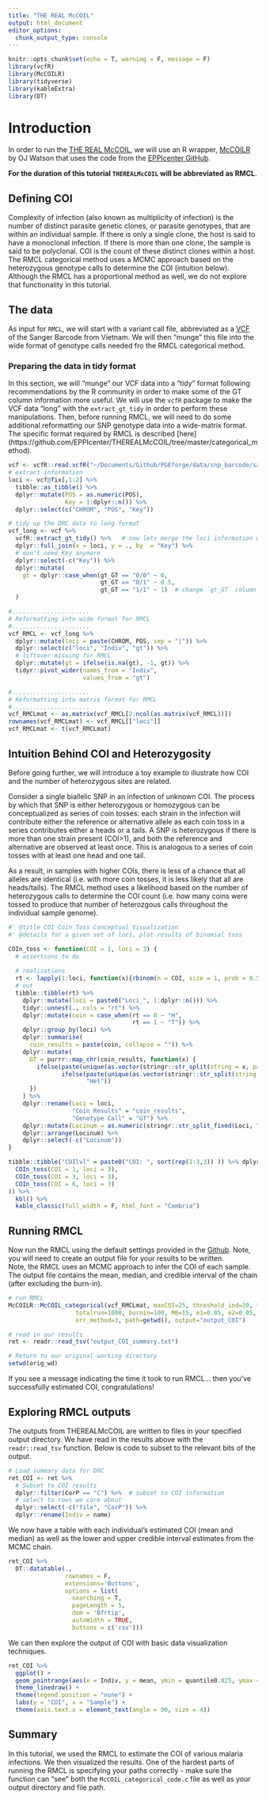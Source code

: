 ```yaml
---
title: "THE REAL McCOIL"
output: html_document
editor_options: 
  chunk_output_type: console
---
```


```r
knitr::opts_chunk$set(echo = T, warning = F, message = F)
library(vcfR)
library(McCOILR)
library(tidyverse)
library(kableExtra)
library(DT)
```


# Introduction  
In order to run the [THE REAL McCOIL](https://journals.plos.org/ploscompbiol/article?id=10.1371/journal.pcbi.1005348), we will use an R wrapper, [McCOILR](https://github.com/OJWatson/McCOILR) by OJ Watson that uses the code from the [EPPIcenter GitHub](https://github.com/EPPIcenter/THEREALMcCOIL).



**For the duration of this tutorial `THEREALMcCOIL` will be abbreviated as RMCL**. 

## Defining COI
Complexity of infection (also known as multiplicity of infection) is the number of distinct parasite genetic clones, or parasite genotypes, that are within an individual sample. If there is only a single clone, the host is said to have a monoclonal infection. If there is more than one clone, the sample is said to be polyclonal. COI is the count of these distinct clones within a host. 
<br>
The RMCL categorical method uses a MCMC approach based on the heterozygous genotype calls to determine the COI (intuition below). 
<br>
Although the RMCL has a proportional method as well, we do not explore that functionality in this tutorial.

## The data
As input for `RMCL`, we will start with a variant call file, abbreviated as a [VCF](chrome-extension://efaidnbmnnnibpcajpcglclefindmkaj/https://samtools.github.io/hts-specs/VCFv4.3.pdf) of the Sanger Barcode from Vietnam. We will then "munge" this file into the wide format of genotype calls needed fro the RMCL categorical method.

### Preparing the data in tidy format
In this section, we will "munge" our VCF data into a "tidy" format following recommendations by the R community in order to make some of the GT column information more useful. We will use the `vcfR` package to make the VCF data "long" with the `extract_gt_tidy` in order to perform these manipulations. Then, before running RMCL, we will need to do some additional reformatting our SNP genotype data into a wide-matrix format. The specific format required by RMCL is described [here] (https://github.com/EPPIcenter/THEREALMcCOIL/tree/master/categorical_method). 

```r
vcf <- vcfR::read.vcfR("~/Documents/Github/PGEforge/data/snp_barcode/sangerBarcode_SNP_INDEL_Pf3D7_ALL_v3.combined.filtered.vqslod6.biallelic_snp.Vietnam.vcf.gz")
# extract information
loci <- vcf@fix[,1:2] %>% 
  tibble::as_tibble() %>% 
  dplyr::mutate(POS = as.numeric(POS),
                Key = 1:dplyr::n()) %>% 
  dplyr::select(c("CHROM", "POS", "Key"))

# tidy up the DRC data to long format
vcf_long <- vcf %>% 
  vcfR::extract_gt_tidy() %>%   # now lets merge the loci information with the individual level information
  dplyr::full_join(x = loci, y = ., by  = "Key") %>% 
  # don't need Key anymore
  dplyr::select(-c("Key")) %>% 
  dplyr::mutate(
    gt = dplyr::case_when(gt_GT == "0/0" ~ 0,
                          gt_GT == "0/1" ~ 0.5,
                          gt_GT == "1/1" ~ 1)  # change `gt_GT` column to `gt`
  )

#......................
# Reformatting into wide format for RMCL  
#......................
vcf_RMCL <- vcf_long %>% 
  dplyr::mutate(loci = paste(CHROM, POS, sep = "|")) %>% 
  dplyr::select(c("loci", "Indiv", "gt")) %>% 
  # liftover missing for RMCL 
  dplyr::mutate(gt = ifelse(is.na(gt), -1, gt)) %>% 
  tidyr::pivot_wider(names_from = "Indiv",
                     values_from = "gt")

#......................
# Reformatting into matrix format for RMCL 
#......................
vcf_RMCLmat <- as.matrix(vcf_RMCL[2:ncol(as.matrix(vcf_RMCL))])
rownames(vcf_RMCLmat) <- vcf_RMCL[["loci"]]
vcf_RMCLmat <- t(vcf_RMCLmat)

```




## Intuition Behind COI and Heterozygosity 
Before going further, we will introduce a toy example to illustrate how COI and the number of heterozygous sites are related.

Consider a single biallelic SNP in an infection of unknown COI. The process by which that SNP is either heterozygous or homozygous can be conceptualized as series of coin tosses: each strain in the infection will contribute either the reference or alternative allele as each coin toss in a series contributes either a heads or a tails. A SNP is heterozygous if there is more than one strain present (COI>1), and both the reference and alternative are observed at least once. This is analogous to a series of coin tosses with at least one head and one tail. 

As a result, in samples with higher COIs, there is less of a chance that all alleles are identical (i.e. with more coin tosses, it is less likely that all are heads/tails). The RMCL method uses a likelihood based on the number of heterozygous calls to determine the COI count (i.e. how many coins were tossed to produce that number of heterozgous calls throughout the individual sample genome).


```r
#' @title COI Coin Toss Conceptual Visualization
#' @details for a given set of loci, plot results of binomial toss

COIn_toss <- function(COI = 1, loci = 3) {
  # assertions to do
  
  # realizations
  rt <- lapply(1:loci, function(x){rbinom(n = COI, size = 1, prob = 0.5)})
  # out
  tibble::tibble(rt) %>%
    dplyr::mutate(loci = paste0("Loci_", 1:dplyr::n())) %>%
    tidyr::unnest(., cols = "rt") %>%
    dplyr::mutate(coin = case_when(rt == 0 ~ "H",
                                   rt == 1 ~ "T")) %>%
    dplyr::group_by(loci) %>%
    dplyr::summarise(
      coin_results = paste(coin, collapse = "")) %>%
    dplyr::mutate(
      GT = purrr::map_chr(coin_results, function(x) {
        ifelse(paste(unique(as.vector(stringr::str_split(string = x, pattern = "", simplify = T))), collapse = "") == "H", "Ref",
               ifelse(paste(unique(as.vector(stringr::str_split(string = x, pattern = "", simplify = T))), collapse = "") == "T", "Alt",
                      "Het"))
      })
    ) %>%
    dplyr::rename(Loci = loci,
                  "Coin Results" = "coin_results",
                  "Genotype Call" = "GT") %>%
    dplyr::mutate(Locinum = as.numeric(stringr::str_split_fixed(Loci, "_", n = 2)[,2])) %>%
    dplyr::arrange(Locinum) %>%
    dplyr::select(-c("Locinum"))
}
```

```r

tibble::tibble("COIlvl" = paste0("COI: ", sort(rep(1:3,3)) )) %>% dplyr::bind_cols(., dplyr::bind_rows(
  COIn_toss(COI = 1, loci = 3),
  COIn_toss(COI = 3, loci = 3),
  COIn_toss(COI = 6, loci = 3)
)) %>% 
  kbl() %>%
  kable_classic(full_width = F, html_font = "Cambria")
```


## Running RMCL
Now run the RMCL using the default settings provided in the [Github](https://github.com/EPPIcenter/THEREALMcCOIL/). Note, you will need to create an output file for your results to be written. 
<br>
Note, the RMCL uses an MCMC approach to infer the COI of each sample. The output file contains the mean, median, and credible interval of the chain (after excluding the burn-in).

```r
# run RMCL 
McCOILR::McCOIL_categorical(vcf_RMCLmat, maxCOI=25, threshold_ind=20, threshold_site=20,
                   totalrun=1000, burnin=100, M0=15, e1=0.05, e2=0.05, 
                   err_method=3, path=getwd(), output="output_COI")

# read in our results
ret <- readr::read_tsv("output_COI_summary.txt")

# Return to our original working directory
setwd(orig_wd)

```

If you see a message indicating the time it took to run RMCL... then you've successfully estimated COI, congratulations!

## Exploring RMCL outputs
The outputs from THEREALMcCOIL are written to files in your specified output directory. We have read in the results above with the `readr::read_tsv` function. Below is code to subset to the relevant bits of the output. 
```r

# Load summary data for DRC
ret_COI <- ret %>% 
  # Subset to COI results
  dplyr::filter(CorP == "C") %>%  # subset to COI information
  # select to rows we care about
  dplyr::select(-c("file", "CorP")) %>% 
  dplyr::rename(Indiv = name)

```

We now have a table with each individual's estimated COI (mean and median) as well as the lower and upper credible interval estimates from the MCMC chain. 

```r
ret_COI %>% 
  DT::datatable(.,
                rownames = F,
                extensions='Buttons',
                options = list(
                  searching = T,
                  pageLength = 5,
                  dom = 'Bfrtip',
                  autoWidth = TRUE,
                  buttons = c('csv')))

```

We can then explore the output of COI with basic data visualization techniques. 

```r
ret_COI %>% 
  ggplot() +
  geom_pointrange(aes(x = Indiv, y = mean, ymin = quantile0.025, ymax = quantile0.975)) +
  theme_linedraw() +
  theme(legend.position = "none") + 
  labs(y = "COI", x = "Sample") +
  theme(axis.text.x = element_text(angle = 90, size = 4))

```


## Summary
In this tutorial, we used the RMCL to estimate the COI of various malaria infections. We then visualized the results. One of the hardest parts of running the RMCL is specifying your paths correctly - make sure the function can "see" both the `McCOIL_categorical_code.c` file as well as your output directory and file path. 
